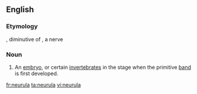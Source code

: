 ==English==

===Etymology===
{{NL.}}, diminutive of {{AGr.}}, a nerve

===Noun===
{{en-noun||neurulae}}

# {{zoology}} An [[embryo]], or certain [[invertebrate]]s in the stage when the primitive [[band]] is first developed.

[[fr:neurula]]
[[ta:neurula]]
[[vi:neurula]]